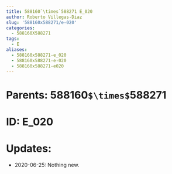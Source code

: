 ```yaml
---
title: 588160`\times`588271 E_020
author: Roberto Villegas-Diaz
slug: '588160x588271/e-020'
categories:
  - 588160X588271
tags:
  - E
aliases:
  - 588160x588271-e_020
  - 588160x588271-e-020
  - 588160x588271-e020
---
```


# **Parents**: 588160`$\times$`588271
# **ID**: E_020
# **Updates**: 
 - 2020-06-25: Nothing new.
